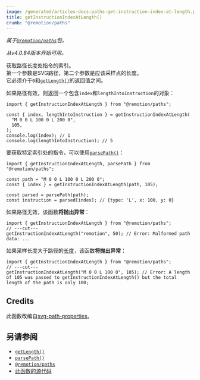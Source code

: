 ```yaml
---
image: /generated/articles-docs-paths-get-instruction-index-at-length.png
title: getInstructionIndexAtLength()
crumb: "@remotion/paths"
---
```


_属于[`@remotion/paths`](/docs/paths)包。_

_从v4.0.84版本开始可用。_

获取路径长度处指令的索引。  
第一个参数是SVG路径，第二个参数是应该采样点的长度。  
它必须介于`0`和[`getLength()`](/docs/paths/get-length)的返回值之间。

如果路径有效，则返回一个包含`index`和`lengthIntoInstruction`的对象：

```tsx twoslash title="示例"
import { getInstructionIndexAtLength } from "@remotion/paths";

const { index, lengthIntoInstruction } = getInstructionIndexAtLength(
  "M 0 0 L 100 0 L 200 0",
  105,
);
console.log(index); // 1
console.log(lengthIntoInstruction); // 5
```

要获取特定索引处的指令，可以使用[`parsePath()`](/docs/paths/parse-path)：

```tsx twoslash title="获取指令"
import { getInstructionIndexAtLength, parsePath } from "@remotion/paths";

const path = "M 0 0 L 100 0 L 200 0";
const { index } = getInstructionIndexAtLength(path, 105);

const parsed = parsePath(path);
const instruction = parsed[index]; // {type: 'L', x: 100, y: 0}
```

如果路径无效，该函数**将抛出异常**：

```tsx twoslash
import { getInstructionIndexAtLength } from "@remotion/paths";
// ---cut---
getInstructionIndexAtLength("remotion", 50); // Error: Malformed path data: ...
```

如果采样长度大于路径的[长度](/docs/paths/get-length)，该函数**将抛出异常**：

```tsx twoslash
import { getInstructionIndexAtLength } from "@remotion/paths";
// ---cut---
getInstructionIndexAtLength("M 0 0 L 100 0", 105); // Error: A length of 105 was passed to getInstructionIndexAtLength() but the total length of the path is only 100;
```

## Credits

此函数改编自[svg-path-properties](https://www.npmjs.com/package/svg-path-properties)。

## 另请参阅

- [`getLength()`](/docs/paths/get-length)
- [`parsePath()`](/docs/paths/parse-path)
- [`@remotion/paths`](/docs/paths)
- [此函数的源代码](https://github.com/remotion-dev/remotion/blob/main/packages/paths/src/get-instruction-index-at-length.ts)

